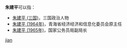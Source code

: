 '''朱建平'''可以指：
* [[朱建平_(三国)|朱建平 (三国)]]，三国政治人物
* [[朱建平_(1964年)|朱建平 (1964年)]]，青海省经济经济和信息化委员会原主任
* [[朱建平_(1965年)|朱建平 (1965年)]]，国家公务员局副局长

{{disambig}}

[[Category:三字朱姓人名消歧义|jian]]